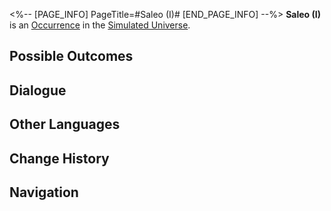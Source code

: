 <%-- [PAGE_INFO]
PageTitle=#Saleo (I)#
[END_PAGE_INFO] --%>
{{Stub}}
{{Simulated Universe Event Infobox
|id            = 11901
|title         = 
|image         = Occurrence Twins.png
|domains_su    = Unknown
|domains_swarm = Unknown
|domains_gng   = Unknown
|domains_du    = 
|domains_und   = Unknown
|requirements  = 
|prev          = 
|next          = 
|characters    = 
|factions      = 
|order         = 082
|order_du      = 
}}
'''Saleo (I)''' is an [[Simulated Universe/Occurrence|Occurrence]] in the [[Simulated Universe]].

==Possible Outcomes==
{{Possible Outcomes
|choice_1 = Mix the two personalities together.
|result_1 = All characters lose HP equal to 30% of their current HP, and exchange 1 random Blessing.
|path_1   = Nihility
|modes_1  = swarm

|choice_2 = Get rid of these two troublesome "neighbors."
|result_2 = Enter a very tough battle. If you win, you will gain 1 3-star Blessing(s) and 2 Curio(s).
|path_2   = Erudition
|modes_2  = gng

|choice_3 = Pick Leo.
|result_3 = Discard 1 random Curio and obtain 4 random Component(s) of 1- to 2-star rarity.
|modes_3  = und

|choice_4 = Pick Leo.
|result_4 = Discard 1 Curio(s) and obtain 2 Blessing(s) of 1- to 2-star rarity.
|modes_4  = 

|choice_5 = Pick Sal.
|result_5 = Obtain 2 Curio(s) of 1- to 2-star rarity, and all characters lose HP equal to 20% of their current HP.
|modes_5  = 

|choice_6 = Pick Sal.
|result_6 = Obtain 1 Curio, and all characters lose HP equal to 20% of their current HP.

|choice_7 = Pick Leo.
|result_7 = Discard 1 Curio, and obtain a 2-star Blessing.
|modes_7  = su,swarm,gng

}}
<!--
==Gameplay Notes==
* 
-->
==Dialogue==
{{Dialogue Start}}
:{{tx}}
{{Dialogue End}}

==Other Languages==
{{Other Languages
|en   = Saleo (I)
|zhs  = 萨里奥（其一）
|zht  = 薩李奧（其一）
|ja   = サリオ（その1）
|ko   = 살레오 (1)
|es   = Saleo (I)
|fr   = Saleo (I)
|ru   = Салео I
|th   = Saleo (1)
|vi   = Saleo (1)
|de   = Saleo (Teil 1)
|id   = Saleo (Bag. 1)
|pt   = Saleo (I)
}}

==Change History==
{{Change History|1.0}}

==Navigation==
{{Occurrence Navbox}}